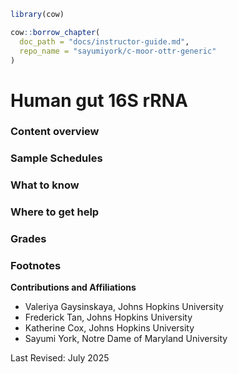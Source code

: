 
```r
library(cow)
```




<!-- Instructor Guide -->

```r
cow::borrow_chapter(
  doc_path = "docs/instructor-guide.md",
  repo_name = "sayumiyork/c-moor-ottr-generic"
)
```

# Human gut 16S rRNA

### Content overview

### Sample Schedules

### What to know

### Where to get help

### Grades


### Footnotes

**Contributions and Affiliations**

- Valeriya Gaysinskaya, Johns Hopkins University
- Frederick Tan, Johns Hopkins University
- Katherine Cox, Johns Hopkins University
- Sayumi York, Notre Dame of Maryland University

Last Revised: July 2025